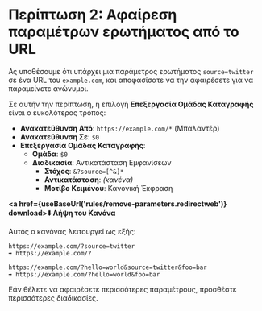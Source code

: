 
# Περίπτωση 2: Αφαίρεση παραμέτρων ερωτήματος από το URL

Ας υποθέσουμε ότι υπάρχει μια παράμετρος ερωτήματος `source=twitter` σε ένα URL του `example.com`, και αποφασίσατε να την αφαιρέσετε για να παραμείνετε ανώνυμοι.

Σε αυτήν την περίπτωση, η επιλογή **Επεξεργασία Ομάδας Καταγραφής** είναι ο ευκολότερος τρόπος:

*   **Ανακατεύθυνση Από**: `https://example.com/*` (Μπαλαντέρ)
*   **Ανακατεύθυνση Σε**: `$0`
*   **Επεξεργασία Ομάδας Καταγραφής**:
    *   **Ομάδα**: `$0`
    *   **Διαδικασία**: Αντικατάσταση Εμφανίσεων
        *   **Στόχος**: `&?source=[^&]*`
        *   **Αντικατάσταση**: *(κανένα)*
        *   **Μοτίβο Κειμένου**: Κανονική Έκφραση

**<a href={useBaseUrl('rules/remove-parameters.redirectweb')} download>⬇️ Λήψη του Κανόνα</a>**

Αυτός ο κανόνας λειτουργεί ως εξής:

```
https://example.com/?source=twitter
➡️ https://example.com/?
```

```
https://example.com/?hello=world&source=twitter&foo=bar
➡️ https://example.com/?hello=world&foo=bar
```

Εάν θέλετε να αφαιρέσετε περισσότερες παραμέτρους, προσθέστε περισσότερες διαδικασίες.